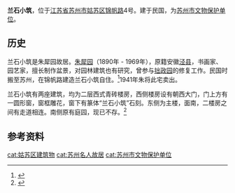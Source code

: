 
{{文物保护单位
| 级别 = 县市级
| 省区市 = 苏州市
| 名称 = 兰石小筑
| 图片 = 
| 编号 = 第五批
| 分类 = 近现代重要史迹及代表性建筑
| 时代 = 1930年代
| 所在 = [[苏州市|苏州市]][[姑苏区|姑苏区]]
| 登录 = 2004年
}}

'''兰石小筑'''，位于[[江苏省|江苏省]][[苏州市|苏州市]][[姑苏区|姑苏区]][[锦帆路|锦帆路]]4号。建于民国，为[[苏州市文物保护单位|苏州市文物保护单位]]。

==历史==
兰石小筑是朱犀园故居。[[朱犀园|朱犀园]]（1890年 - 1969年），原籍安徽[[泾县|泾县]]，书画家、园艺家，擅长制作盆景，对园林建筑也有研究，曾参与[[拙政园|拙政园]]的修复工作。民国时搬至苏州，在锦帆路建造兰石小筑自住。<ref>{{cite book |title=潘振元文集 |author= 潘振元 |publisher=苏州大学出版社 |year=2013 |isbn=978-7-5672-0698-4 |pages=131}}</ref>1941年朱将此宅卖出。

兰石小筑有两座建筑，均为二层西式青砖楼房，西侧楼房设有朝西大门，门上方有一圆形窗，窗框雕花，窗下有篆体“兰石小筑”石刻。东侧为主楼，面南，二楼房之间有走道相连。南侧原有庭园，现已不存。<ref>{{cite book |title=苏州近代建筑考 |author=唐小祥主编 |publisher=苏州大学出版社 |year=2016 |isbn=978-7-5672-1830-7 |pages=75-76}}</ref>

==参考资料==
{{refs}}

{{coord|31.30425|N|120.62047|E|display=title}}
{{苏州市文物保护单位}}
{{DEFAULTSORT:lanshixiaozhu}}
[[cat:姑苏区建筑物|cat:姑苏区建筑物]]
[[cat:苏州名人故居|cat:苏州名人故居]]
[[cat:苏州市文物保护单位|cat:苏州市文物保护单位]]